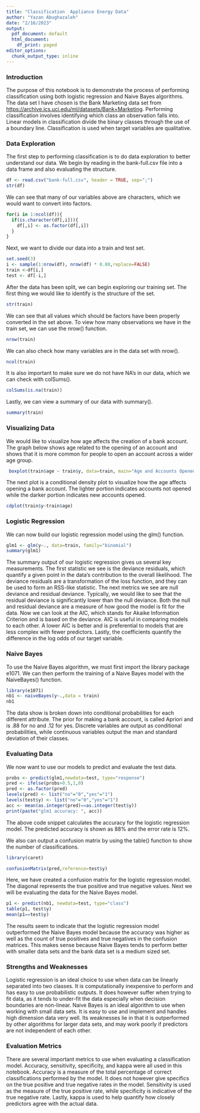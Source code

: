 ```yaml
---
title: "Classification  Appliance Energy Data"
author: "Yazan Abughazaleh"
date: "2/16/2023"
output:
  pdf_document: default
  html_document:
    df_print: paged
editor_options:
  chunk_output_type: inline
---
```


### Introduction

The purpose of this notebook is to demonstrate the process of performing classification using both logistic regression and Naive Bayes algorithms. The data set I have chosen is the Bank Marketing data set from <https://archive.ics.uci.edu/ml/datasets/Bank+Marketing>. Performing classification involves identifying which class an observation falls into. Linear models in classification divide the binary classes through the use of a boundary line. Classification is used when target variables are qualitative.

### Data Exploration

The first step to performing classification is to do data exploration to better understand our data. We begin by reading in the bank-full.csv file into a data frame and also evaluating the structure.
```r
df <- read.csv("bank-full.csv", header = TRUE, sep=";")
str(df)
```
We can see that many of our variables above are characters, which we would want to convert into factors.

```r
for(i in 1:ncol(df)){
  if(is.character(df[,i])){
    df[,i] <- as.factor(df[,i])
  }
}
```

Next, we want to divide our data into a train and test set.

```r
set.seed(3)
i <- sample(1:nrow(df), nrow(df) * 0.80,replace=FALSE)
train <-df[i,]
test <- df[-i,]
```

After the data has been split, we can begin exploring our training set. The first thing we would like to identify is the structure of the set.

```r
str(train)
```
We can see that all values which should be factors have been properly converted in the set above. To view how many observations we have in the train set, we can use the nrow() function.
```r
nrow(train)
```

We can also check how many variables are in the data set with nrow().

```r
ncol(train)
```

It is also important to make sure we do not have NA's in our data, which we can check with colSums().

```r
colSums(is.na(train))
```
Lastly, we can view a summary of our data with summary().

```r
summary(train)
```

### Visualizing Data
 We would like to visualize how age affects the creation of a bank account. The graph below shows age related to the opening of an account and shows that it is more common for people to open an account across a wider age group.
 
```r
 boxplot(train$age ~ train$y, data=train, main="Age and Accounts Opened",varWidth=TRUE, ylab="Age",xlab = "Account Opened")
```

The next plot is a conditional density plot to visualize how the age affects opening a bank account. The lighter portion indicates accounts not opened while the darker portion indicates new accounts opened.

```r
cdplot(train$y~train$age)
```

### Logistic Regression
We can now build our logistic regression model using the glm() function.

```r
glm1 <- glm(y~., data=train, family="binomial")
summary(glm1)
```
The summary output of our logistic regression gives us several key measurements. The first statistic we see is the deviance residuals, which quantify a given point in the data's contribution to the overall likelihood. The deviance residuals are a transformation of the loss function, and they can be used to form an RSS-like statistic. The next metrics we see are null deviance and residual deviance. Typically, we would like to see that the residual deviance is significantly lower than the null deviance. Both the null and residual deviance are a measure of how good the model is fit for the data. Now we can look at the AIC, which stands for Akaike Information Criterion and is based on the deviance. AIC is useful in comparing models to each other. A lower AIC is  better and is preferential to models that are less complex with fewer predictors. Lastly, the coefficients quantify the difference in the log odds of our target variable.

### Naive Bayes

To use the Naive Bayes algorithm, we must first import the library package e1071. We can then perform the training of a Naive Bayes model with the NaiveBayes() function. 

```r
library(e1071)
nb1 <- naiveBayes(y~.,data = train)
nb1
```
The data show is broken down into conditional probabilities for each different attribute. The prior for making a bank account, is called Apriori and is .88 for no and .12 for yes. Discrete variables are output as conditional probabilities, while continuous variables output the man and standard deviation of their classes.

### Evaluating Data
We now want to use our models to predict and evaluate the test data.
```r
probs <- predict(glm1,newdata=test, type="response")
pred <- ifelse(probs>0.5,1,0)
pred <- as.factor(pred)
levels(pred) <- list("no"="0","yes"="1")
levels(test$y) <- list("no"="0","yes"="1")
acc <- mean(as.integer(pred)==as.integer(test$y))
print(paste("glm1 accuracy: ", acc))
```

The above code snippet calculates the accuracy for the logistic regression model. The predicted accuracy is shown as 88% and the error rate is 12%.

We also can output a confusion matrix by using the table() function to show the number of classifications.

```r
library(caret)

confusionMatrix(pred,reference=test$y)
```
Here, we have created a confusion matrix for the logistic regression model. The diagonal represents the true positive and true negative values. Next we will be evaluating the data for the Naive Bayes model.

```r
p1 <- predict(nb1, newdata=test, type="class")
table(p1, test$y)
mean(p1==test$y)
```
The results seem to indicate that the logistic regression model outperformed the Naive Bayes model because the accuracy was higher as well as the count of true positives and true negatives in the confusion matrices. This makes sense because Naive Bayes tends to perform better with smaller data sets and the bank data set is a medium sized set.

### Strengths and Weaknesses

Logistic regression is an ideal choice to use when data can be linearly separated into two classes. It is computationally inexpensive to perform and has easy to use probabilistic outputs. It does however suffer when trying to fit data, as it tends to under-fit the data especially when decision boundaries are non-linear. Naive Bayes is an ideal algorithm to use when working with small data sets. It is easy to use and implement and handles high dimension data very well. Its weaknesses lie in that it is outperformed by other algorithms for larger data sets, and may work poorly if predictors are not independent of each other.


### Evaluation Metrics

There are several important metrics to use when evaluating a classification model. Accuracy, sensitivity, specificity, and kappa were all used in this notebook. Accuracy is a measure of the total percentage of correct classifications performed by the model. It does not however give specifics on the true positive and true negative rates in the model. Sensitivity is used as the measure of the true positive rate, while specificity is indicative of the true negative rate. Lastly, kappa is used to help quantify how closely predictors agree with the actual data.